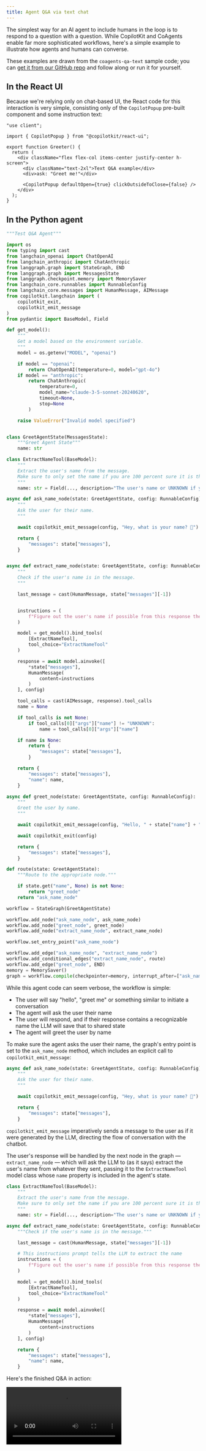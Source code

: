```yaml
---
title: Agent Q&A via text chat
---
```



The simplest way for an AI agent to include humans in the loop is to respond to a question with a question. While CopilotKit and CoAgents enable far more sophisticated workflows, here's a simple example to illustrate how agents and humans can converse.

These examples are drawn from the `coagents-qa-text` sample code; you can [get it from our GitHub repo](https://github.com/copilotkit/copilotkit/tree/main/examples/coagents-qa-text) and follow along or run it for yourself.

## In the React UI

Because we're relying only on chat-based UI, the React code for this interaction is very simple, consisting only of the `CopilotPopup` pre-built component and some instruction text:

```tsx
"use client";

import { CopilotPopup } from "@copilotkit/react-ui";

export function Greeter() {
  return (
    <div className="flex flex-col items-center justify-center h-screen">
      <div className="text-2xl">Text Q&A example</div>
      <div>ask: "Greet me!"</div>

      <CopilotPopup defaultOpen={true} clickOutsideToClose={false} />
    </div>
  );
}
```

## In the Python agent

<Accordions>

<Accordion title="Complete Python agent code">

```python
"""Test Q&A Agent"""

import os
from typing import cast
from langchain_openai import ChatOpenAI
from langchain_anthropic import ChatAnthropic
from langgraph.graph import StateGraph, END
from langgraph.graph import MessagesState
from langgraph.checkpoint.memory import MemorySaver
from langchain_core.runnables import RunnableConfig
from langchain_core.messages import HumanMessage, AIMessage
from copilotkit.langchain import (
    copilotkit_exit,
    copilotkit_emit_message
)
from pydantic import BaseModel, Field

def get_model():
    """
    Get a model based on the environment variable.
    """
    model = os.getenv("MODEL", "openai")

    if model == "openai":
        return ChatOpenAI(temperature=0, model="gpt-4o")
    if model == "anthropic":
        return ChatAnthropic(
            temperature=0,
            model_name="claude-3-5-sonnet-20240620",
            timeout=None,
            stop=None
        )

    raise ValueError("Invalid model specified")


class GreetAgentState(MessagesState):
    """Greet Agent State"""
    name: str

class ExtractNameTool(BaseModel):
    """
    Extract the user's name from the message.
    Make sure to only set the name if you are 100 percent sure it is the name of the user.
    """
    name: str = Field(..., description="The user's name or UNKNOWN if you can't find it")

async def ask_name_node(state: GreetAgentState, config: RunnableConfig):
    """
    Ask the user for their name.
    """

    await copilotkit_emit_message(config, "Hey, what is your name? 🙂")

    return {
        "messages": state["messages"],
    }


async def extract_name_node(state: GreetAgentState, config: RunnableConfig):
    """
    Check if the user's name is in the message.
    """

    last_message = cast(HumanMessage, state["messages"][-1])


    instructions = (
        f"Figure out the user's name if possible from this response they gave you: {last_message.content}"
    )

    model = get_model().bind_tools(
        [ExtractNameTool],
        tool_choice="ExtractNameTool"
    )

    response = await model.ainvoke([
        *state["messages"],
        HumanMessage(
            content=instructions
        )
    ], config)

    tool_calls = cast(AIMessage, response).tool_calls
    name = None

    if tool_calls is not None:
        if tool_calls[0]["args"]["name"] != "UNKNOWN":
            name = tool_calls[0]["args"]["name"]

    if name is None:
        return {
            "messages": state["messages"],
        }

    return {
        "messages": state["messages"],
        "name": name,
    }

async def greet_node(state: GreetAgentState, config: RunnableConfig):
    """
    Greet the user by name.
    """

    await copilotkit_emit_message(config, "Hello, " + state["name"] + " 😎")

    await copilotkit_exit(config)

    return {
        "messages": state["messages"],
    }

def route(state: GreetAgentState):
    """Route to the appropriate node."""

    if state.get("name", None) is not None:
        return "greet_node"
    return "ask_name_node"

workflow = StateGraph(GreetAgentState)

workflow.add_node("ask_name_node", ask_name_node)
workflow.add_node("greet_node", greet_node)
workflow.add_node("extract_name_node", extract_name_node)

workflow.set_entry_point("ask_name_node")

workflow.add_edge("ask_name_node", "extract_name_node")
workflow.add_conditional_edges("extract_name_node", route)
workflow.add_edge("greet_node", END)
memory = MemorySaver()
graph = workflow.compile(checkpointer=memory, interrupt_after=["ask_name_node"])
```
</Accordion>
</Accordions>

While this agent code can seem verbose, the workflow is simple:

- The user will say "hello", "greet me" or something similar to initiate a conversation
- The agent will ask the user their name
- The user will respond, and if their response contains a recognizable name the LLM will save that to shared state
- The agent will greet the user by name

To make sure the agent asks the user their name, the graph's entry point is set to the `ask_name_node` method, which includes an explicit call to `copilotkit_emit_message`:

```python
async def ask_name_node(state: GreetAgentState, config: RunnableConfig):
    """
    Ask the user for their name.
    """

    await copilotkit_emit_message(config, "Hey, what is your name? 🙂")

    return {
        "messages": state["messages"],
    }
```

`copilotkit_emit_message` imperatively sends a message to the user as if it were generated by the LLM, directing the flow of conversation with the chatbot.

The user's response will be handled by the next node in the graph — `extract_name_node` — which will ask the LLM to (as it says) extract the user's name from whatever they sent, passing it to the `ExtractNameTool` model class whose `name` property is included in the agent's state.

```python
class ExtractNameTool(BaseModel):
    """
    Extract the user's name from the message.
    Make sure to only set the name if you are 100 percent sure it is the name of the user.
    """
    name: str = Field(..., description="The user's name or UNKNOWN if you can't find it")

async def extract_name_node(state: GreetAgentState, config: RunnableConfig):
    """Check if the user's name is in the message."""

    last_message = cast(HumanMessage, state["messages"][-1])

    # This instructions prompt tells the LLM to extract the name
    instructions = (
        f"Figure out the user's name if possible from this response they gave you: {last_message.content}"
    )

    model = get_model().bind_tools(
        [ExtractNameTool],
        tool_choice="ExtractNameTool"
    )

    response = await model.ainvoke([
        *state["messages"],
        HumanMessage(
            content=instructions
        )
    ], config)

    return {
        "messages": state["messages"],
        "name": name,
    }
```

Here's the finished Q&A in action:

<video src="/images/coagents/copilotkit-qa-text-example-hires.mp4" controls className="w-full [aspect-ratio:90/72] max-w-xl mx-auto" />


<CoAgentsEnterpriseCTA />